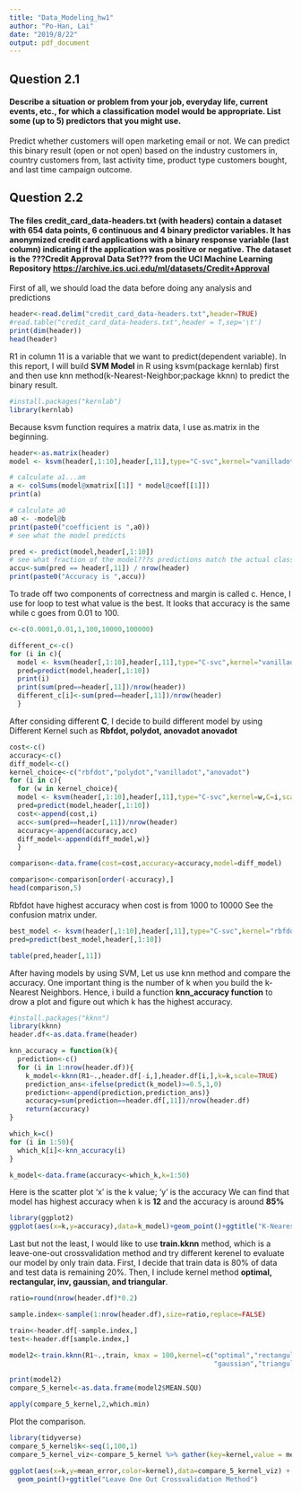 ```yaml
---
title: "Data_Modeling_hw1"
author: "Po-Han, Lai"
date: "2019/8/22"
output: pdf_document
---
```


## Question 2.1

#### Describe a situation or problem from your job, everyday life, current events, etc., for which a classification model would be appropriate. List some (up to 5) predictors that you might use.

Predict whether customers will open marketing email or not.
We can predict this binary result (open or not open) based on the industry customers in, country customers from, last activity time, product type customers bought, and last time campaign outcome.

## Question 2.2

#### The files **credit_card_data-headers.txt** (with headers) contain a dataset with 654 data points, 6 continuous and 4 binary predictor variables. It has anonymized credit card applications with a binary response variable (last column) indicating if the application was positive or negative. The dataset is the ???Credit Approval Data Set??? from the UCI Machine Learning Repository [https://archive.ics.uci.edu/ml/datasets/Credit+Approval](https://archive.ics.uci.edu/ml/datasets/Credit+Approval)

First of all, we should load the data before doing any analysis and predictions

```r

header<-read.delim("credit_card_data-headers.txt",header=TRUE)
#read.table("credit_card_data-headers.txt",header = T,sep='\t')
print(dim(header))
head(header)


```

R1 in column 11 is a variable that we want to predict(dependent variable). 
In this report, I will build **SVM Model** in R using ksvm(package kernlab) first and then use knn method(k-Nearest-Neighbor;package kknn) to predict the binary result.


```r
#install.packages("kernlab")
library(kernlab)
```

Because ksvm function requires a matrix data, I use as.matrix in the beginning.

```r

header<-as.matrix(header)
model <- ksvm(header[,1:10],header[,11],type="C-svc",kernel="vanilladot",C=100,scale=TRUE)

# calculate a1...am
a <- colSums(model@xmatrix[[1]] * model@coef[[1]])
print(a)
```

```r
# calculate a0
a0 <- -model@b
print(paste0("coefficient is ",a0))
# see what the model predicts
```

```r
pred <- predict(model,header[,1:10])
# see what fraction of the model???s predictions match the actual classification
accu<-sum(pred == header[,11]) / nrow(header)
print(paste0("Accuracy is ",accu))
```

To trade off two components of correctness and margin is called c. Hence, I use for loop to test what value is the best. It looks that accuracy is the same while c goes from 0.01 to 100.
```r
c<-c(0.0001,0.01,1,100,10000,100000)

different_c<-c()
for (i in c){
  model <- ksvm(header[,1:10],header[,11],type="C-svc",kernel="vanilladot",C=i,scaled=TRUE)
  pred=predict(model,header[,1:10])
  print(i)
  print(sum(pred==header[,11])/nrow(header))
  different_c[i]<-sum(pred==header[,11])/nrow(header)
  }

```

After considing different **C**, I decide to build different model by using Different Kernel such as **Rbfdot, polydot, anovadot anovadot**
```r
cost<-c()
accuracy<-c()
diff_model<-c()
kernel_choice<-c("rbfdot","polydot","vanilladot","anovadot")
for (i in c){
  for (w in kernel_choice){
  model <- ksvm(header[,1:10],header[,11],type="C-svc",kernel=w,C=i,scaled=TRUE)
  pred=predict(model,header[,1:10])
  cost<-append(cost,i)
  acc<-sum(pred==header[,11])/nrow(header)
  accuracy<-append(accuracy,acc)
  diff_model<-append(diff_model,w)}
  }

comparison<-data.frame(cost=cost,accuracy=accuracy,model=diff_model)

comparison<-comparison[order(-accuracy),]
head(comparison,5)
```
Rbfdot have highest accuracy when cost is from 1000 to 10000
See the confusion matrix under.

```r

best_model <- ksvm(header[,1:10],header[,11],type="C-svc",kernel="rbfdot",C=10000,scaled=TRUE)
pred=predict(best_model,header[,1:10])

table(pred,header[,11])

```

After having models by using SVM, Let us use knn method and compare the accuracy.
One important thing is the number of k when you build the k-Nearest Neighbors.
Hence, i build a function **knn_accuracy function** to drow a plot and figure out which k has the highest accuracy.

```r
#install.packages("kknn")
library(kknn)
header.df<-as.data.frame(header)

knn_accuracy = function(k){
  prediction<-c()
  for (i in 1:nrow(header.df)){
    k_model<-kknn(R1~.,header.df[-i,],header.df[i,],k=k,scale=TRUE)
    prediction_ans<-ifelse(predict(k_model)>=0.5,1,0)
    prediction<-append(prediction,prediction_ans)}
    accuracy=sum(prediction==header.df[,11])/nrow(header.df)
    return(accuracy)
}

which_k=c()
for (i in 1:50){
  which_k[i]<-knn_accuracy(i)
}

k_model<-data.frame(accuracy<-which_k,k=1:50)
```
Here is the scatter plot 
'x' is the k value; 'y' is the accuracy
We can find that model has highest accuracy when k is **12** and the accuracy is around **85%**
```r
library(ggplot2)
ggplot(aes(x=k,y=accuracy),data=k_model)+geom_point()+ggtitle("K-Nearest-Neighbors")

```

Last but not the least, I would like to use **train.kknn** method, which is a leave-one-out crossvalidation method and try different kerenel to evaluate our model by only train data. 
First, I decide that train data is 80% of data and test data is remaining 20%. Then, I include kernel method **optimal, rectangular, inv, gaussian, and triangular**.

```r
ratio=round(nrow(header.df)*0.2)

sample.index<-sample(1:nrow(header.df),size=ratio,replace=FALSE)

train<-header.df[-sample.index,]
test<-header.df[sample.index,]

model2<-train.kknn(R1~.,train, kmax = 100,kernel=c("optimal","rectangular","inv",
                                                   "gaussian","triangular"),scale=TRUE)

print(model2)
compare_5_kernel<-as.data.frame(model2$MEAN.SQU)

apply(compare_5_kernel,2,which.min)

```
Plot the comparison.

```r
library(tidyverse)
compare_5_kernel$k<-seq(1,100,1)
compare_5_kernel_viz<-compare_5_kernel %>% gather(key=kernel,value = mean_error,1:5)

ggplot(aes(x=k,y=mean_error,color=kernel),data=compare_5_kernel_viz) +
  geom_point()+ggtitle("Leave One Out Crossvalidation Method")

```
